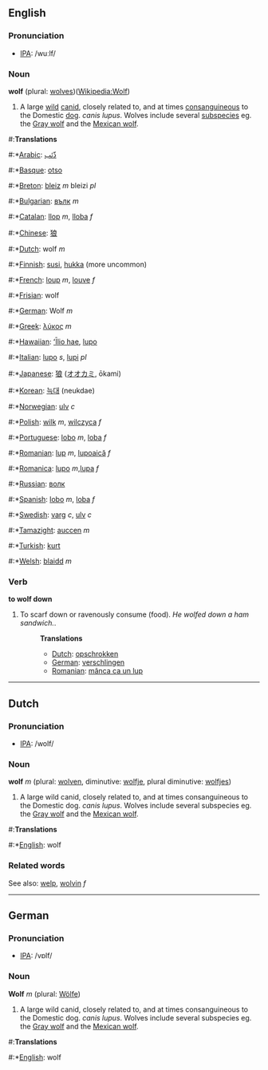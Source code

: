 ==English==
=== Pronunciation ===
*[[w:IPA|IPA]]: /wuːlf/

=== Noun ===

'''wolf''' (plural: [[wolves]])([[en:Wolf|Wikipedia:Wolf]])

#A large [[wild]] [[canid]], closely related to, and at times [[consanguineous]] to the Domestic [[dog]]. ''canis lupus''. Wolves include several [[subspecies]] eg. the [[Gray wolf]] and the [[Mexican wolf]].

#:'''Translations'''
#:*[[Arabic]]: [[ذّئب]]
#:*[[Basque]]: [[otso]]
#:*[[Breton]]: [[bleiz]] ''m'' bleizi ''pl''
#:*[[Bulgarian]]: [[вълк]] ''m''
#:*[[Catalan]]: [[llop]] ''m'', [[lloba]] ''f''
#:*[[Chinese]]: [[狼]]
#:*[[Dutch]]: wolf ''m''
#:*[[Finnish]]: [[susi]], [[hukka]] (more uncommon)
#:*[[French]]: [[loup]] ''m'', [[louve]] ''f''
#:*[[Frisian]]: wolf
#:*[[German]]: Wolf ''m''
#:*[[Greek]]: [[λύκος]] ''m''
#:*[[Hawaiian]]: [[ʻĪlio hae]], [[lupo]]
#:*[[Italian]]: [[lupo]] ''s'', [[lupi]] ''pl''
#:*[[Japanese]]: [[狼]] ([[オオカミ]], ōkami)
#:*[[Korean]]: [[늑대]] (neukdae)
#:*[[Norwegian]]: [[ulv]] ''c''
#:*[[Polish]]: [[wilk]] ''m'', [[wilczyca]] ''f''
#:*[[Portuguese]]: [[lobo]] ''m'', [[loba]] ''f''
#:*[[Romanian]]: [[lup]] ''m'', [[lupoaică]] ''f''
#:*[[Romanica]]: [[lupo]] ''m'',[[lupa]] ''f''
#:*[[Russian]]: [[волк]]
#:*[[Spanish]]: [[lobo]] ''m'', [[loba]] ''f''
#:*[[Swedish]]: [[varg]] ''c'', [[ulv]] ''c''
#:*[[Tamazight]]: [[auccen]] ''m''
#:*[[Turkish]]: [[kurt]]
#:*[[Welsh]]: [[blaidd]] ''m''

=== Verb ===

'''to wolf down'''

#To scarf down or ravenously consume (food). ''He wolfed down a ham sandwich.''.
#:'''Translations'''
#:*[[Dutch]]: [[opschrokken]]
#:*[[German]]: [[verschlingen]]
#:*[[Romanian]]: [[mânca ca un lup]]

----
==Dutch==
=== Pronunciation ===
*[[w:IPA|IPA]]: /wolf/

=== Noun ===

'''wolf''' ''m'' (plural: [[wolven]], diminutive: [[wolfje]], plural diminutive: [[wolfjes]])

#A large wild canid, closely related to, and at times consanguineous to the Domestic dog. ''canis lupus''. Wolves include several subspecies eg. the [[Gray wolf]] and the [[Mexican wolf]].

#:'''Translations'''
#:*[[English]]: wolf

=== Related words ===

See also: [[welp]], [[wolvin]] ''f''

----
==German==
=== Pronunciation ===
*[[w:IPA|IPA]]: /vɒlf/

=== Noun ===

'''Wolf''' ''m'' (plural: [[Wölfe]])

#A large wild canid, closely related to, and at times consanguineous to the Domestic dog. ''canis lupus''. Wolves include several subspecies eg. the [[Gray wolf]] and the [[Mexican wolf]].

#:'''Translations'''
#:*[[English]]: wolf